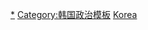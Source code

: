 {{Navbox
|name = 韩国中央行政机关
|state = {{{state|}}}
|title = {{Flagicon|KOR}} [[韓國中央行政機關]]
|bodyclass  = hlist
|image = [[File:Flag of the Government of the Republic of Korea.svg|80px|border|韓國政府旗]]
|groupstyle = text-align: left

|group1 = {{0}}2院
|list1 =
# [[监查院]]
# [[國家情報院]]

|group2 = 18部
|list2 =
# [[企划财政部]]
# [[科學技術情報通信部]]
# [[韓國教育部|教育部]]
# [[韓國外交部|外交部]]（[[韓國外交部長|部長]]）
# [[统一部]]（[[統一部長|部長]]）
# [[韓國法務部|法務部]]
# [[韓國國防部|國防部]]（[[韓國國防部長|部長]]）
# [[行政安全部]]
# [[文化體育觀光部]]
# [[農林畜產食品部]]
# [[產業通商資源部]]
# [[保健福祉部]]
# [[韩国环境部|环境部]]
# [[僱傭勞動部]]
# [[女性家族部]]
# [[國土交通部]]
# {{Link-ko|海洋水產部|해양수산부}}
# {{Link-ko|中小創投企業部|중소벤처기업부}}

|group3 = {{0}}4室
|list3 =
# [[韓國總統秘書室|總統秘書室]]（[[韩国总统秘书室长|室長]]）
# {{Link-ko|國家安保室|대한민국 국가안보실}}
# {{Link-ko|國務協調室|대한민국 국무조정실}}
# {{Link-ko|國務總理秘書室|대한민국 국무총리비서실}}

|group4 = {{0}}5委員會
|list4 =
# [[廣播通信委員會]]
# [[韩国公正交易委员会|公正交易委員會]]
# [[韩国金融委员会|金融委員會]]
# [[國民權益委員會]]
# {{Link-ko|原子力安全委員會|대한민국 원자력안전위원회}}

|group5 = {{0}}5處
|list5 =
# {{Link-ko|人事革新處|대한민국 인사혁신처}}
# [[韩国法制处|法制處]]
# [[國家報勳處]]
# {{Link-ko|食品醫藥品安全處|대한민국 식품의약품안전처}}
# {{Link-ko|总统警护处|대한민국 대통령경호처}}

|group6 = 17廳
|list6 =
# [[韓國國稅廳|國稅廳]]
# {{Link-ko|關稅廳|대한민국 관세청}}
# {{Link-ko|調達廳|대한민국 조달청}}
# {{Link-ko|統計廳|대한민국 통계청}}
# [[韓國檢察廳|檢察廳]]（[[韓國檢察總長|檢察總長]]）
# [[兵務廳]]
# [[防衛事業廳]]
# [[韓國警察廳|警察廳]]
# [[海洋警察廳]]
# [[韓國消防廳|消防廳]]
# [[文化財廳]]
# {{le|農村振興廳|Rural Development Administration}}
# {{le|山林廳|Korea Forest Service}}
# [[特许厅 (韩国)|特許廳]]
# [[韓國氣象廳|氣象廳]]
# {{le|行政中心複合都市建設廳|National Agency for Administrative City Construction}}
# {{le|新萬金開發廳|Saemangeum Development and Investment Agency}}
}}<noinclude>
[[Category:韩国中央行政机关|*]]
[[Category:韩国政治模板]]
[[Category:各国中央行政机构导航模板|Korea]]
</noinclude>